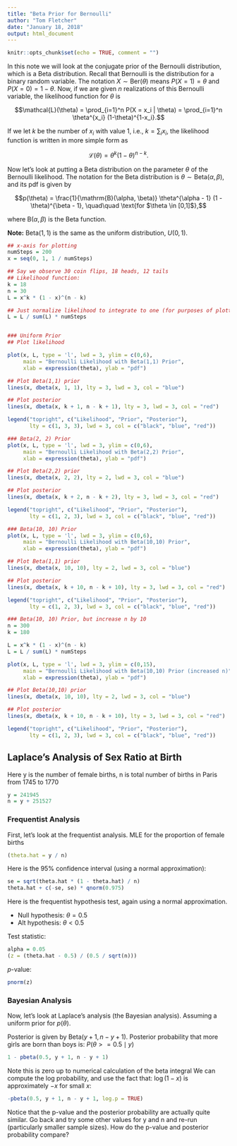 ```yaml
---
title: "Beta Prior for Bernoulli"
author: "Tom Fletcher"
date: "January 18, 2018"
output: html_document
---
```


```r
knitr::opts_chunk$set(echo = TRUE, comment = "")
```

In this note we will look at the conjugate prior of the Bernoulli distribution, which is a Beta distribution. Recall that Bernoulli is the distribution for a binary random variable. The notation $X \sim \mathrm{Ber}(\theta)$ means $P(X = 1) = \theta$ and $P(X = 0) = 1 - \theta$. Now, if we are given $n$ realizations of this Bernoulli variable, the likelihood function for $\theta$ is

$$\mathcal{L}(\theta) = \prod_{i=1}^n P(X = x_i | \theta) = \prod_{i=1}^n \theta^{x_i} (1-\theta)^{1-x_i}.$$

If we let $k$ be the number of $x_i$ with value $1$, i.e., $k = \sum_i x_i$, the likelihood function is written in more simple form as

$$\mathcal{L}(\theta) = \theta^k (1-\theta)^{n-k}.$$

Now let's look at putting a Beta distribution on the parameter $\theta$ of the Bernoulli likelihood. The notation for the Beta distribution is $\theta \sim \mathrm{Beta}(\alpha, \beta)$, and its pdf is given by

$$p(\theta) = \frac{1}{\mathrm{B}(\alpha, \beta)} \theta^{\alpha - 1} (1 - \theta)^{\beta - 1}, \quad\quad \text{for $\theta \in [0,1]$},$$

where $\mathrm{B}(\alpha, \beta)$ is the Beta function.

__Note:__ $\mathrm{Beta}(1, 1)$ is the same as the uniform distribution, $U(0, 1)$.

```r
## x-axis for plotting
numSteps = 200
x = seq(0, 1, 1 / numSteps)

## Say we observe 30 coin flips, 18 heads, 12 tails
## Likelihood function:
k = 18
n = 30
L = x^k * (1 - x)^(n - k)

## Just normalize likelihood to integrate to one (for purposes of plotting)
L = L / sum(L) * numSteps


### Uniform Prior
## Plot likelihood

plot(x, L, type = 'l', lwd = 3, ylim = c(0,6),
     main = "Bernoulli Likelihood with Beta(1,1) Prior",
     xlab = expression(theta), ylab = "pdf")

## Plot Beta(1,1) prior
lines(x, dbeta(x, 1, 1), lty = 3, lwd = 3, col = "blue")

## Plot posterior
lines(x, dbeta(x, k + 1, n - k + 1), lty = 3, lwd = 3, col = "red")

legend("topright", c("Likelihood", "Prior", "Posterior"),
       lty = c(1, 3, 3), lwd = 3, col = c("black", "blue", "red"))
```

```r
### Beta(2, 2) Prior
plot(x, L, type = 'l', lwd = 3, ylim = c(0,6),
     main = "Bernoulli Likelihood with Beta(2,2) Prior",
     xlab = expression(theta), ylab = "pdf")

## Plot Beta(2,2) prior
lines(x, dbeta(x, 2, 2), lty = 2, lwd = 3, col = "blue")

## Plot posterior
lines(x, dbeta(x, k + 2, n - k + 2), lty = 3, lwd = 3, col = "red")

legend("topright", c("Likelihood", "Prior", "Posterior"),
       lty = c(1, 2, 3), lwd = 3, col = c("black", "blue", "red"))
```

```r
### Beta(10, 10) Prior
plot(x, L, type = 'l', lwd = 3, ylim = c(0,6),
     main = "Bernoulli Likelihood with Beta(10,10) Prior",
     xlab = expression(theta), ylab = "pdf")

## Plot Beta(1,1) prior
lines(x, dbeta(x, 10, 10), lty = 2, lwd = 3, col = "blue")

## Plot posterior
lines(x, dbeta(x, k + 10, n - k + 10), lty = 3, lwd = 3, col = "red")

legend("topright", c("Likelihood", "Prior", "Posterior"),
       lty = c(1, 2, 3), lwd = 3, col = c("black", "blue", "red"))
```

```r
### Beta(10, 10) Prior, but increase n by 10
n = 300
k = 180

L = x^k * (1 - x)^(n - k)
L = L / sum(L) * numSteps

plot(x, L, type = 'l', lwd = 3, ylim = c(0,15),
     main = "Bernoulli Likelihood with Beta(10,10) Prior (increased n)",
     xlab = expression(theta), ylab = "pdf")

## Plot Beta(10,10) prior
lines(x, dbeta(x, 10, 10), lty = 2, lwd = 3, col = "blue")

## Plot posterior
lines(x, dbeta(x, k + 10, n - k + 10), lty = 3, lwd = 3, col = "red")

legend("topright", c("Likelihood", "Prior", "Posterior"),
       lty = c(1, 2, 3), lwd = 3, col = c("black", "blue", "red"))
```

## Laplace's Analysis of Sex Ratio at Birth

Here y is the number of female births, n is total number of births
in Paris from 1745 to 1770
```r
y = 241945
n = y + 251527
```

### Frequentist Analysis
First, let's look at the frequentist analysis.
MLE for the proportion of female births
```r
(theta.hat = y / n)
```

Here is the 95% confidence interval (using a normal approximation):
```r
se = sqrt(theta.hat * (1 - theta.hat) / n)
theta.hat + c(-se, se) * qnorm(0.975)
```

Here is the frequentist hypothesis test, again using a normal approximation.

* Null hypothesis: $\theta = 0.5$
* Alt hypothesis: $\theta < 0.5$

Test statistic:
```r
alpha = 0.05
(z = (theta.hat - 0.5) / (0.5 / sqrt(n)))
```

$p$-value:
```r
pnorm(z)
```

### Bayesian Analysis

Now, let's look at Laplace's analysis (the Bayesian analysis). Assuming a uniform prior for $p(\theta)$.

Posterior is given by $\mathrm{Beta}(y + 1, n - y + 1).$
Posterior probability that more girls are born than boys is:
$P(\theta >= 0.5 \mid y)$
```r
1 - pbeta(0.5, y + 1, n - y + 1)
```

Note this is zero up to numerical calculation of the beta integral
We can compute the log probability, and use the fact that:
$\log(1 - x)$ is approximately $-x$ for small $x$:
```r
-pbeta(0.5, y + 1, n - y + 1, log.p = TRUE)
```

Notice that the p-value and the posterior probability are actually quite similar. Go back and try some other values for y and n and re-run (particularly smaller sample sizes). How do the p-value and posterior probability compare?
